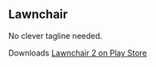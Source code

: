 
<section className="m-auto w-10/12 max-w-4xl pt-4 text-xl flex gap-2 justify-between items-center text-center flex-col md:flex-row md:text-left">
  <div>
    <Image
      className="rounded-full mb-2 m-auto md:m-0"
      src="/images/lawnchair.png"
      alt=""
      height={150}
      width={150}
    />
    <h1 className="nx-text-4xl font-extrabold mb-2">Lawnchair</h1>
    <p className="mb-2">No clever tagline needed.</p>
    <div className="flex flex-col gap-2 md:flex-row d:gap-5">
      <Link href="/downloads" className="py-4 px-6 rounded-3xl bg-blue-300 hover:bg-sky-200">Downloads</Link>
      <a href="https://play.google.com/store/apps/details?id=ch.deletescape.lawnchair.plah" className="py-4 px-6 rounded-3xl bg-sky-100 hover:bg-sky-50">Lawnchair 2 on Play Store</a>
    </div>
  </div>
  <div>
    <Image
      className=""
      src="/images/phone-pixel.png"
      alt=""
      height={300}
      width={300}
    />
  </div>
</section>
